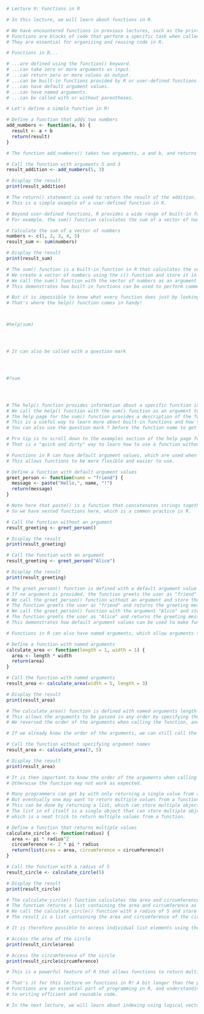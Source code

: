 
```r
# Lecture 9: Functions in R

# In this lecture, we will learn about functions in R.

# We have encountered functions in previous lectures, such as the print() function, which is used to display output in R.
# Functions are blocks of code that perform a specific task when called or invoked.
# They are essential for organizing and reusing code in R.

# Functions in R...

# ...are defined using the function() keyword.
# ...can take zero or more arguments as input.
# ...can return zero or more values as output.
# ...can be built-in functions provided by R or user-defined functions created by the programmer.
# ...can have default argument values.
# ...can have named arguments.
# ...can be called with or without parentheses.

# Let's define a simple function in R!

# Define a function that adds two numbers
add_numbers <- function(a, b) {
  result <- a + b
  return(result)
}

# The function add_numbers() takes two arguments, a and b, and returns their sum.

# Call the function with arguments 5 and 3
result_addition <- add_numbers(5, 3)

# Display the result
print(result_addition)

# The return() statement is used to return the result of the addition.
# This is a simple example of a user-defined function in R.

# Beyond user-defined functions, R provides a wide range of built-in functions that perform various tasks.
# For example, the sum() function calculates the sum of a vector of numbers.

# Calculate the sum of a vector of numbers
numbers <- c(1, 2, 3, 4, 5)
result_sum <- sum(numbers)

# Display the result
print(result_sum)

# The sum() function is a built-in function in R that calculates the sum of a vector of numbers.
# We create a vector of numbers using the c() function and store it in the variable numbers.
# We call the sum() function with the vector of numbers as an argument and store the result in the variable result_sum.
# This demonstrates how built-in functions can be used to perform common tasks in R.

# But it is impossible to know what every function does just by looking at its name, right?
# That's where the help() function comes in handy!



#help(sum)




# It can also be called with a question mark




#?sum




# The help() function provides information about a specific function in R.
# We call the help() function with the sum() function as an argument to get information about the sum() function.
# The help page for the sum() function provides a description of the function, its usage, arguments, and examples.
# This is a useful way to learn more about built-in functions and how to use them in R.
# You can also use the question mark ? before the function name to get the same information.

# Pro tip is to scroll down to the examples section of the help page for practical examples of how to use the function.
# That is a "quick and dirty" way to learn how to use a function without reading the entire documentation.

# Functions in R can have default argument values, which are used when an argument is not provided by the user.
# This allows functions to be more flexible and easier to use.

# Define a function with default argument values
greet_person <- function(name = "friend") {
  message <- paste("Hello,", name, "!")
  return(message)
}

# Note here that paste() is a function that concatenates strings together.
# So we have nested functions here, which is a common practice in R.

# Call the function without an argument
result_greeting <- greet_person()

# Display the result
print(result_greeting)

# Call the function with an argument
result_greeting <- greet_person("Alice")

# Display the result
print(result_greeting)

# The greet_person() function is defined with a default argument value of "friend".
# If no argument is provided, the function greets the user as "friend".
# We call the greet_person() function without an argument and store the result in the variable result_greeting.
# The function greets the user as "friend" and returns the greeting message.
# We call the greet_person() function with the argument "Alice" and store the result in the variable result_greeting.
# The function greets the user as "Alice" and returns the greeting message.
# This demonstrates how default argument values can be used to make functions more flexible and user-friendly.

# Functions in R can also have named arguments, which allow arguments to be passed in any order by specifying the argument name.

# Define a function with named arguments
calculate_area <- function(length = 1, width = 1) {
  area <- length * width
  return(area)
}

# Call the function with named arguments
result_area <- calculate_area(width = 5, length = 3)

# Display the result
print(result_area)

# The calculate_area() function is defined with named arguments length and width.
# This allows the arguments to be passed in any order by specifying the argument name.
# We reversed the order of the arguments when calling the function, and it still works as expected.

# If we already know the order of the arguments, we can still call the function without specifying the argument names.

# Call the function without specifying argument names
result_area <- calculate_area(3, 5)

# Display the result
print(result_area)

# It is then important to know the order of the arguments when calling the function without specifying the argument names.
# Otherwise the function may not work as expected.

# Many programmers can get by with only returning a single value from a function.
# But eventually one may want to return multiple values from a function.
# This can be done by returning a list, which can store multiple objects of different types!
# The list in of itself is a single object that can store multiple objects,
# which is a neat trick to return multiple values from a function.

# Define a function that returns multiple values
calculate_circle <- function(radius) {
  area <- pi * radius^2
  circumference <- 2 * pi * radius
  return(list(area = area, circumference = circumference))
}

# Call the function with a radius of 5
result_circle <- calculate_circle(5)

# Display the result
print(result_circle)

# The calculate_circle() function calculates the area and circumference of a circle given its radius.
# The function returns a list containing the area and circumference as named elements.
# We call the calculate_circle() function with a radius of 5 and store the result in the variable result_circle.
# The result is a list containing the area and circumference of the circle, which can be accessed by their names.

# It is therefore possible to access individual list elements using the double square brackets "[[]]" or the dollar sign "$".

# Access the area of the circle
print(result_circle$area)

# Access the circumference of the circle
print(result_circle$circumference)

# This is a powerful feature of R that allows functions to return multiple values in a structured way.

# That's it for this lecture on functions in R! A bit longer than the previous ones, but functions are a fundamental concept in programming.
# Functions are an essential part of programming in R, and understanding how to define and use functions is key 
# to writing efficient and reusable code.

# In the next lecture, we will learn about indexing using logical vectors in R.
```

